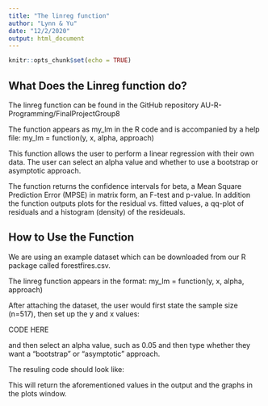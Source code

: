 ```yaml
---
title: "The linreg function"
author: "Lynn & Yu"
date: "12/2/2020"
output: html_document
---
```


```r
knitr::opts_chunk$set(echo = TRUE)
```

## What Does the Linreg function do?

The linreg function can be found in the GitHub repository AU-R-Programming/FinalProjectGroup8

The function appears as my_lm in the R code and is accompanied by a help file:
my_lm = function(y, x, alpha, approach)

This function allows the user to perform a linear regression with their own data. The user can select an alpha value and whether to use a bootstrap or asymptotic approach.

The function returns the confidence intervals for beta, a Mean Square Prediction Error (MPSE) in matrix form, 
an F-test and p-value. In addition the function outputs plots for the residual vs. fitted values, a qq-plot of residuals and a histogram (density) of the resideuals. 

## How to Use the Function

We are using an example dataset which can be downloaded from our R package called forestfires.csv.

The linreg function appears in the format:  my_lm = function(y, x, alpha, approach)

After attaching the dataset, the user would first state the sample size (n=517), then set up the y and x values:

CODE HERE

and then select an alpha value, such as 0.05 and then type whether they want a "bootstrap" or "asymptotic"
approach. 

The resuling code should look like: 



This will return the aforementioned values in the output and the graphs in the plots window. 







